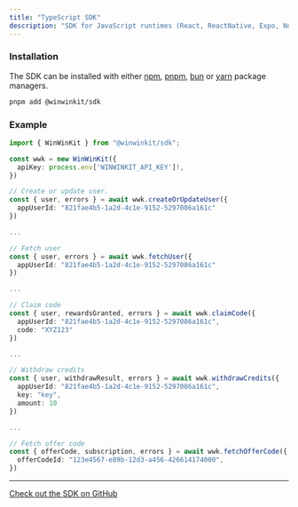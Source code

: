 ```yaml
---
title: "TypeScript SDK"
description: "SDK for JavaScript runtimes (React, ReactNative, Expo, Node.js, etc.)."
---
```



<Moved />

### Installation

The SDK can be installed with either [npm](https://www.npmjs.com/), [pnpm](https://pnpm.io/), [bun](https://bun.sh/) or [yarn](https://classic.yarnpkg.com/en/) package managers.

```bash
pnpm add @winwinkit/sdk
```

### Example

```typescript
import { WinWinKit } from "@winwinkit/sdk";

const wwk = new WinWinKit({
  apiKey: process.env['WINWINKIT_API_KEY']!,
})

// Create or update user.
const { user, errors } = await wwk.createOrUpdateUser({
  appUserId: "821fae4b5-1a2d-4c1e-9152-5297086a161c"
})

...

// Fetch user
const { user, errors } = await wwk.fetchUser({
  appUserId: "821fae4b5-1a2d-4c1e-9152-5297086a161c"
})

...

// Claim code
const { user, rewardsGranted, errors } = await wwk.claimCode({
  appUserId: "821fae4b5-1a2d-4c1e-9152-5297086a161c",
  code: "XYZ123"
})

...

// Withdraw credits
const { user, withdrawResult, errors } = await wwk.withdrawCredits({
  appUserId: "821fae4b5-1a2d-4c1e-9152-5297086a161c",
  key: "key",
  amount: 10
})

...

// Fetch offer code
const { offerCode, subscription, errors } = await wwk.fetchOfferCode({
  offerCodeId: "123e4567-e89b-12d3-a456-426614174000",
})
```

---

[Check out the SDK on GitHub](https://github.com/winwinkit/winwinkit-js)
